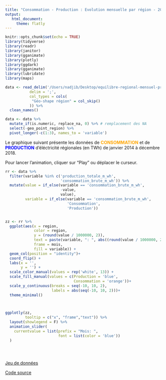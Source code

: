 ```yaml
---
title: "Consommation - Production : Evolution mensuelle par région - 2014 - 2018"
output:
   html_document:
     theme: flatly
---
```


```r
knitr::opts_chunk$set(echo = TRUE)
library(tidyverse)
library(readr)
library(janitor)
library(gganimate)
library(plotly)
library(ggdark)
library(gganimate)
library(lubridate)
library(maps)
```



```r
data <- read_delim('/Users/nadjib/Desktop/equilibre-regional-mensuel-prod-conso-brute.csv',
           delim = ';',
           col_types = cols(
            "Géo-shape région" = col_skip()
           )) %>% 
  clean_names()


```


```r
data <- data %>% 
  mutate_if(is.numeric, replace_na, 0) %>% # remplacement des NA
  select(-geo_point_region) %>% 
  pivot_longer(-c(1:3), names_to = 'variable')
```




Le graphique suivant présente les données de <span style="color:orange">**CONSOMMATION** </span> et de <span style="color:blue">**PRODUCTION** </span> d'éléctricité régionales (en TWh) de janvier 2014 à décembre 2018.

Pour lancer l'animation, cliquer sur "Play" ou déplacer le curseur.


```r

rr <- data %>% 
  filter(variable %in% c('production_totale_m_wh', 
                         'consommation_brute_m_wh')) %>% 
  mutate(value = if_else(variable == 'consommation_brute_m_wh',
                         -value,
                         value),
         variable = if_else(variable == 'consommation_brute_m_wh', 
                            'Consommation',
                            'Production'))


zz <- rr %>% 
  ggplot(aes(x = region, 
             color = region,
             y = (round(value / 1000000, 2)), 
             text = paste(variable, ": ", abs((round(value / 1000000, 2))), " TWh"),
             frame = mois, 
             fill = variable)) +
  geom_col(position = "identity")+
  coord_flip() +
  labs(x = '',
       y = '') +
  scale_color_manual(values = rep('white', 13)) +
  scale_fill_manual(values = c(Production = 'blue',
                               Consommation = 'orange'))+
  scale_y_continuous(breaks = seq(-10, 10, 2),
                     labels = abs(seq(-10, 10, 2)))+
  theme_minimal()
  


ggplotly(zz, 
         tooltip = c("x", "frame","text")) %>% 
  layout(showlegend = F) %>% 
  animation_slider(
    currentvalue = list(prefix = "Mois: ",
                        font = list(color = 'blue'))
  )





```

[Jeu de données](https://opendata.reseaux-energies.fr/explore/dataset/equilibre-regional-mensuel-prod-conso-brute/information/?disjunctive.region)

[Code source](https://github.com/NadjibB/conso_prod/)













